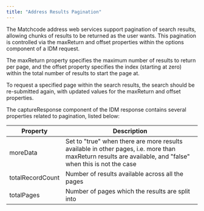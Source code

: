 ```yaml
---
title: "Address Results Pagination"
---
```


The Matchcode address web services support pagination of search results, allowing chunks of results to be returned as the user wants. This pagination is controlled via the maxReturn and offset properties within the options component of a IDM request.

The maxReturn property specifies the maximum number of results to return per page, and the offset property specifies the index (starting at zero) within the total number of results to start the page at.

To request a specified page within the search results, the search should be re-submitted again, with updated values for the maxReturn and offset properties.

The captureResponse component of the IDM response contains several properties related to pagination, listed below:

| Property         | Description                                                                                                                                               |
| ---------------- | --------------------------------------------------------------------------------------------------------------------------------------------------------- |
| moreData         | Set to "true" when there are more results available in other pages, i.e. more than maxReturn results are available, and "false" when this is not the case |
| totalRecordCount | Number of results available across all the pages                                                                                                          |
| totalPages       | Number of pages which the results are split into                                                                                                          |
